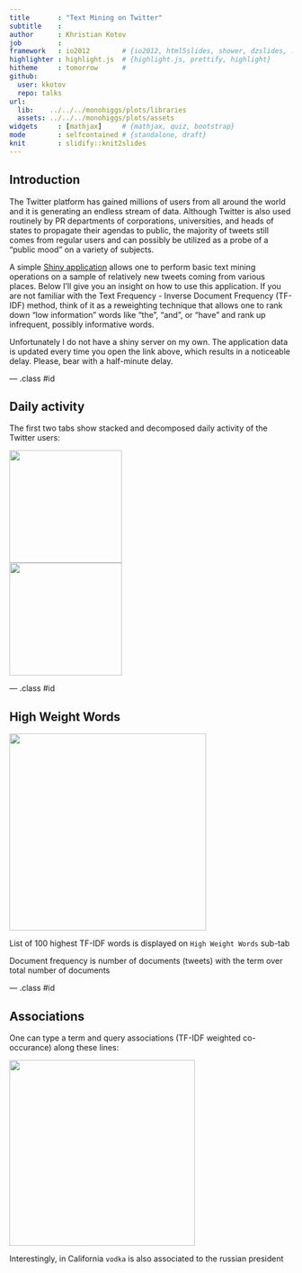 ```yaml
---
title       : "Text Mining on Twitter"
subtitle    : 
author      : Khristian Kotov
job         : 
framework   : io2012        # {io2012, html5slides, shower, dzslides, ...}
highlighter : highlight.js  # {highlight.js, prettify, highlight}
hitheme     : tomorrow      # 
github:
  user: kkotov 
  repo: talks
url:
  lib:    ../../../monohiggs/plots/libraries
  assets: ../../../monohiggs/plots/assets
widgets     : [mathjax]     # {mathjax, quiz, bootstrap}
mode        : selfcontained # {standalone, draft}
knit        : slidify::knit2slides
---
```


## Introduction

The Twitter platform has gained millions of users from all around the world and it is generating an endless stream of data.
Although Twitter is also used routinely by PR departments of corporations, universities, and heads of states to propagate
their agendas to public, the majority of tweets still comes from regular users and can possibly be utilized as a probe of
a "public mood" on a variety of subjects.

A simple [Shiny application](https://koskot77.shinyapps.io/twitter/) allows one to perform basic text mining operations
on a sample of relatively new tweets coming from various places. Below I'll give you an insight on how to use this
application. If you are not familiar with the Text Frequency - Inverse Document Frequency (TF-IDF) method, think of it
as a reweighting technique that allows one to rank down "low information" words like "the", "and", or "have" and rank up
infrequent, possibly informative words.

Unfortunately I do not have a shiny server on my own. The application data is updated every time you open the link above,
which results in a noticeable delay. Please, bear with a half-minute delay.

--- .class #id


## Daily activity

The first two tabs show stacked and decomposed daily activity of the Twitter users:

<img class=center src=activity.png height=200>
<br>
<img class=center src=ts.png height=200>

--- .class #id


## High Weight Words

<img class=center src=topWords.png height=350>
<br>

List of 100 highest TF-IDF words is displayed on `High Weight Words` sub-tab

Document frequency is number of documents (tweets) with the term over total number of documents

--- .class #id


## Associations

One can type a term and query associations (TF-IDF weighted co-occurance) along these lines:

<img class=center src=vodka.png height=330>
<br>

Interestingly, in California `vodka` is also associated to the russian president

